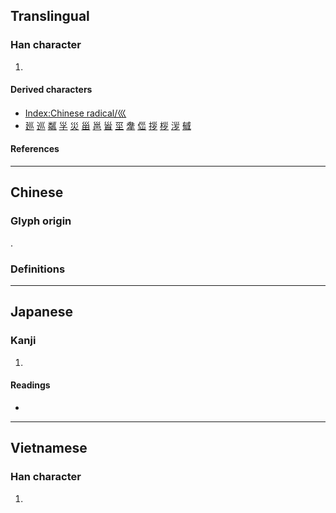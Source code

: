 {{also|川|巜|«|𡿦}}
{{character info}}
{{character info|⼮}}
==Translingual==
{{stroke order|type=animate}}

===Han character===
{{Han char|rn=47|rad=巛|as=00|sn=3|four=|canj=VVV,XVVV|ids=⿲𡿨𡿨𡿨}}

# {{mul-kangxi radical-def}}

====Derived characters====
* [[Index:Chinese radical/巛]]
* [[廵]] [[巡]] [[𥻘]] [[㜽]] [[災]] [[甾]] [[邕]] [[𩠐]] [[坙]] [[舝]] [[㑎]] [[拶]] [[桚]] [[㳨]] [[㦽]]

====References====
{{Han ref|kx=0323.180|dkj=08669|dj=0624.030|hdz=21097.080|uh=5DDB}}

----

==Chinese==

===Glyph origin===
{{Han etym}}
{{liushu|p}}.

===Definitions===
{{zh-see|川|v}}

----

==Japanese==

===Kanji===
{{ja-kanji|grade=|rs=巛00}}

# {{rfdef|ja|sort=巛00}}

====Readings====
* {{ja-readings|on=せん|kun=かわ}}

----

==Vietnamese==

===Han character===
{{vi-readings|reading=xuyên, sào|rs=巛00}}

# {{rfdef|vi|sort=巛00}}

[[Category:CJKV radicals| ]]